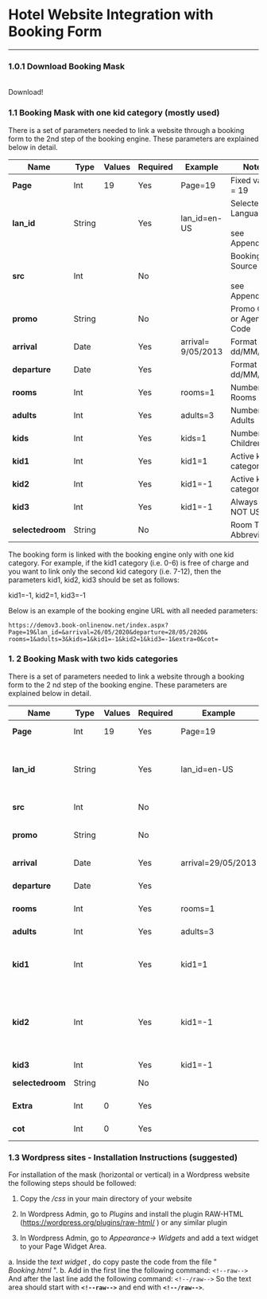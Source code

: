 
# Hotel Website Integration with Booking Form

---

### 1.0.1 Download Booking Mask

<br />
<Link href="../../static/files/BONBookingMask.zip" style={{ background: '#b6b653', color: '#FFF', padding: '10px 25px', display: 'inline-table' }}>
    Download!
</Link>

### 1.1 Booking Mask with one kid category (mostly used)

There is a set of parameters needed to link a website through a booking form to the
2nd step of the booking engine. These parameters are explained below in detail.

| **Name**         | **Type** | **Values** | **Required** | **Example**        | **Notes**                                  |
| ---------------- | -------- | ---------- | ------------ | ------------------ | ------------------------------------------ |
| **Page**         | Int      | 19         | Yes          | Page=19            | Fixed value = 19                           |
| **lan_id**       | String   |            | Yes          | lan_id=en-US       | Selected Language <br/><br/>see Appendix I |
| **src**          | Int      |            | No           |                    | Booking Source <br/><br/>see Appendix II   |
| **promo**        | String   |            | No           |                    | Promo Code or Agent Code                   |
| **arrival**      | Date     |            | Yes          | arrival= 9/05/2013 | Format <br/>dd/MM/yyyy                     |
| **departure**    | Date     |            | Yes          |                    | Format <br/>dd/MM/yyyy                     |
| **rooms**        | Int      |            | Yes          | rooms=1            | Number of Rooms                            |
| **adults**       | Int      |            | Yes          | adults=3           | Number of Adults                           |
| **kids**         | Int      |            | Yes          | kids=1             | Number of Children                         |
| **kid1**         | Int      |            | Yes          | kid1=1             | Active kid category                        |
| **kid2**         | Int      |            | Yes          | kid1=-1            | Active kid category                        |
| **kid3**         | Int      |            | Yes          | kid1=-1            | Always -1 – NOT USED                       |
| **selectedroom** | String   |            | No           |                    | Room Type Abbreviation                     |

The booking form is linked with the booking engine only with one kid category.
For example, if the kid1 category (i.e. 0-6) is free of charge and you want to link only
the second kid category (i.e. 7-12), then the parameters kid1, kid2, kid3 should be
set as follows:

kid1=-1, kid2=1, kid3=-1

Below is an example of the booking engine URL with all needed parameters:

```
https://demov3.book-onlinenow.net/index.aspx?Page=19&lan_id=&arrival=26/05/2020&departure=28/05/2020&
rooms=1&adults=3&kids=1&kid1=-1&kid2=1&kid3=-1&extra=0&cot=
```

### 1. 2 Booking Mask with two kids categories

There is a set of parameters needed to link a website through a booking form to the
2 nd step of the booking engine. These parameters are explained below in detail.

| **Name**         | **Type** | **Values** | **Required** | **Example**        | **Notes**                                                       |
| ---------------- | -------- | ---------- | ------------ | ------------------ | --------------------------------------------------------------- |
| **Page**         | Int      | 19         | Yes          | Page=19            | Fixed value = 19                                                |
| **lan_id**       | String   |            | Yes          | lan_id=en-US       | Selected Language <br/><br/>see Appendix 1                      |
| **src**          | Int      |            | No           |                    | Booking Source                                                  |
| **promo**        | String   |            | No           |                    | Promo Code or Agent Code                                        |
| **arrival**      | Date     |            | Yes          | arrival=29/05/2013 | Format <br/>dd/MM/yyyy                                          |
| **departure**    | Date     |            | Yes          |                    | Format <br/>dd/MM/yyyy                                          |
| **rooms**        | Int      |            | Yes          | rooms=1            | Number of Rooms                                                 |
| **adults**       | Int      |            | Yes          | adults=3           | Number of Adults                                                |
| **kid1**         | Int      |            | Yes          | kid1=1             | Number of kids of the 1st kid category                          |
| **kid2**         | Int      |            | Yes          | kid1=-1            | Number of kids of the 2nd kid category <br/><br/>see Appendix 3 |
| **kid3**         | Int      |            | Yes          | kid1=-1            | Always -1                                                       |
| **selectedroom** | String   |            | No           |                    | Room Type Abbreviation                                          |
| **Extra**        | Int      | 0          | Yes          |                    | Fixed value = 0                                                 |
| **cot**          | Int      | 0          | Yes          |                    | Fixed value = 0                                                 |

### 1.3 Wordpress sites - Installation Instructions (suggested)

For installation of the mask (horizontal or vertical) in a Wordpress website the following steps should be followed:

1. Copy the _/css_ in your main directory of your website

2. In Wordpress Admin, go to _Plugins_ and install the plugin RAW-HTML
   (https://wordpress.org/plugins/raw-html/ ) or any similar plugin

3. In Wordpress Admin, go to _Appearance-> Widgets_ and add a text widget to your Page Widget Area.

a. Inside the _text widget_ , do copy paste the code from the file " _Booking.html_ ".
b. Add in the first line the following command:
`<!--raw-->`
And after the last line add the following command:
`<!--/raw-->`
So the text area should start with **`<!--raw-->`** and end with **`<!--/raw-->`**.
